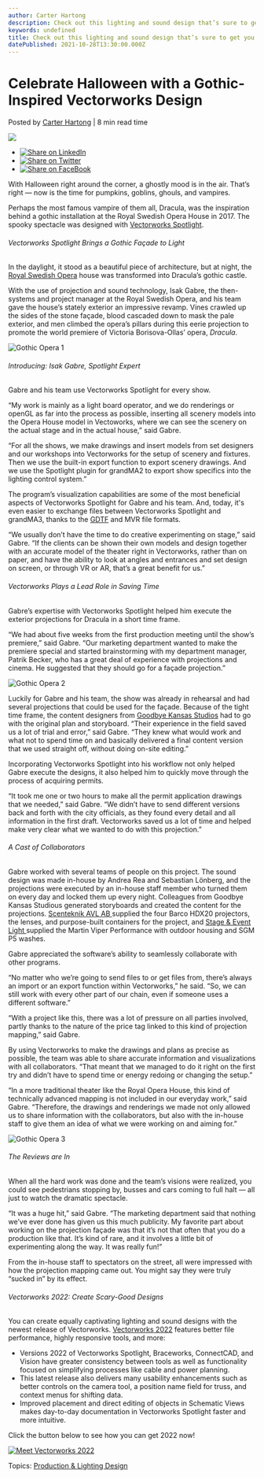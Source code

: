 ```yaml
---
author: Carter Hartong
description: Check out this lighting and sound design that’s sure to get you in the Halloween spirit!
keywords: undefined
title: Check out this lighting and sound design that’s sure to get you in the Halloween spirit! 
datePublished: 2021-10-28T13:30:00.000Z
---
```

  

# Celebrate Halloween with a Gothic-Inspired Vectorworks Design

 Posted by [Carter Hartong](https://blog.vectorworks.net/author/carter-hartong) | 8 min read time 

![](https://blog.vectorworks.net/hubfs/Blog%20Images/211018_Gothic%20Facade/Gothic%20Opera%203.jpeg) 

* [![Share on LinkedIn](https://2659751.fs1.hubspotusercontent-na1.net/hubfs/2659751/michaelDemo/share-LI.png)](http://www.linkedin.com/shareArticle?mini=true&url=https%3A%2F%2Fblog.vectorworks.net%2Fvectorworks-gothic-fa%C3%A7ade-halloween-design)
* [![Share on Twitter](https://2659751.fs1.hubspotusercontent-na1.net/hubfs/2659751/michaelDemo/share-TW.png)](https://www.twitter.com/share?text=Celebrate%20Halloween%20with%20a%20Gothic-Inspired%20Vectorworks%20Design&url=https%3A%2F%2Fblog.vectorworks.net%2Fvectorworks-gothic-fa%C3%A7ade-halloween-design&via=PMGTweets)
* [![Share on FaceBook](https://2659751.fs1.hubspotusercontent-na1.net/hubfs/2659751/michaelDemo/share-FB.png)](https://www.facebook.com/sharer/sharer.php?u=https%3A%2F%2Fblog.vectorworks.net%2Fvectorworks-gothic-fa%C3%A7ade-halloween-design)

With Halloween right around the corner, a ghostly mood is in the air. That’s right — now is the time for pumpkins, goblins, ghouls, and vampires.

Perhaps the most famous vampire of them all, Dracula, was the inspiration behind a gothic installation at the Royal Swedish Opera House in 2017\. The spooky spectacle was designed with [Vectorworks Spotlight](https://www.vectorworks.net/spotlight). 

###### Vectorworks Spotlight Brings a Gothic Façade to Light

In the daylight, it stood as a beautiful piece of architecture, but at night, the [Royal Swedish Opera](https://operavision.eu/en/contributors/royal-swedish-opera) house was transformed into Dracula’s gothic castle. 

With the use of projection and sound technology, Isak Gabre, the then-systems and project manager at the Royal Swedish Opera, and his team gave the house’s stately exterior an impressive revamp. Vines crawled up the sides of the stone façade, blood cascaded down to mask the pale exterior, and men climbed the opera’s pillars during this eerie projection to promote the world premiere of Victoria Borisova-Ollas’ opera, _Dracula_.

![Gothic Opera 1](https://blog.vectorworks.net/hs-fs/hubfs/Blog%20Images/211018_Gothic%20Facade/Gothic%20Opera%201.jpg?width=1440&name=Gothic%20Opera%201.jpg)

###### Introducing: Isak Gabre, Spotlight Expert

Gabre and his team use Vectorworks Spotlight for every show. 

“My work is mainly as a light board operator, and we do renderings or openGL as far into the process as possible, inserting all scenery models into the Opera House model in Vectoworks, where we can see the scenery on the actual stage and in the actual house,” said Gabre. 

“For all the shows, we make drawings and insert models from set designers and our workshops into Vectorworks for the setup of scenery and fixtures. Then we use the built-in export function to export scenery drawings. And we use the Spotlight plugin for grandMA2 to export show specifics into the lighting control system.”

The program’s visualization capabilities are some of the most beneficial aspects of Vectorworks Spotlight for Gabre and his team. And, today, it's even easier to exchange files between Vectorworks Spotlight and grandMA3, thanks to the [GDTF](https://gdtf-share.com) and MVR file formats.

“We usually don’t have the time to do creative experimenting on stage,” said Gabre. “If the clients can be shown their own models and design together with an accurate model of the theater right in Vectorworks, rather than on paper, and have the ability to look at angles and entrances and set design on screen, or through VR or AR, that’s a great benefit for us.”

###### Vectorworks Plays a Lead Role in Saving Time

Gabre’s expertise with Vectorworks Spotlight helped him execute the exterior projections for Dracula in a short time frame.

“We had about five weeks from the first production meeting until the show’s premiere,” said Gabre. “Our marketing department wanted to make the premiere special and started brainstorming with my department manager, Patrik Becker, who has a great deal of experience with projections and cinema. He suggested that they should go for a façade projection.”

![Gothic Opera 2](https://blog.vectorworks.net/hs-fs/hubfs/Blog%20Images/211018_Gothic%20Facade/Gothic%20Opera%202.jpg?width=1440&name=Gothic%20Opera%202.jpg)

Luckily for Gabre and his team, the show was already in rehearsal and had several projections that could be used for the façade. Because of the tight time frame, the content designers from [Goodbye Kansas Studios](https://goodbyekansasstudios.com/) had to go with the original plan and storyboard. “Their experience in the field saved us a lot of trial and error,” said Gabre. “They knew what would work and what not to spend time on and basically delivered a final content version that we used straight off, without doing on-site editing.”

Incorporating Vectorworks Spotlight into his workflow not only helped Gabre execute the designs, it also helped him to quickly move through the process of acquiring permits. 

“It took me one or two hours to make all the permit application drawings that we needed,” said Gabre. “We didn’t have to send different versions back and forth with the city officials, as they found every detail and all information in the first draft. Vectorworks saved us a lot of time and helped make very clear what we wanted to do with this projection.”

###### A Cast of Collaborators 

Gabre worked with several teams of people on this project. The sound design was made in-house by Andrea Rea and Sebastian Lönberg, and the projections were executed by an in-house staff member who turned them on every day and locked them up every night. Colleagues from Goodbye Kansas Studious generated storyboards and created the content for the projections. [Scenteknik AVL AB ](https://scenteknik.se/)supplied the four Barco HDX20 projectors, the lenses, and purpose-built containers for the project, and [Stage & Event Light ](https://www.stageeventlight.se/)supplied the Martin Viper Performance with outdoor housing and SGM P5 washes.

Gabre appreciated the software’s ability to seamlessly collaborate with other programs. 

“No matter who we’re going to send files to or get files from, there’s always an import or an export function within Vectorworks,” he said. “So, we can still work with every other part of our chain, even if someone uses a different software.”

“With a project like this, there was a lot of pressure on all parties involved, partly thanks to the nature of the price tag linked to this kind of projection mapping,” said Gabre. 

By using Vectorworks to make the drawings and plans as precise as possible, the team was able to share accurate information and visualizations with all collaborators. “That meant that we managed to do it right on the first try and didn’t have to spend time or energy redoing or changing the setup.”

“In a more traditional theater like the Royal Opera House, this kind of technically advanced mapping is not included in our everyday work,” said Gabre. “Therefore, the drawings and renderings we made not only allowed us to share information with the collaborators, but also with the in-house staff to give them an idea of what we were working on and aiming for.”

![Gothic Opera 3](https://blog.vectorworks.net/hs-fs/hubfs/Blog%20Images/211018_Gothic%20Facade/Gothic%20Opera%203.jpg?width=1440&name=Gothic%20Opera%203.jpg)

###### The Reviews are In

When all the hard work was done and the team’s visions were realized, you could see pedestrians stopping by, busses and cars coming to full halt — all just to watch the dramatic spectacle.

“It was a huge hit,” said Gabre. “The marketing department said that nothing we’ve ever done has given us this much publicity. My favorite part about working on the projection façade was that it’s not that often that you do a production like that. It’s kind of rare, and it involves a little bit of experimenting along the way. It was really fun!”

From the in-house staff to spectators on the street, all were impressed with how the projection mapping came out. You might say they were truly “sucked in” by its effect.

###### Vectorworks 2022: Create Scary-Good Designs

You can create equally captivating lighting and sound designs with the newest release of Vectorworks. [Vectorworks 2022](../../../net/vectorworks/blog/vectorworks-2022-now-available-for-download.html) features better file performance, highly responsive tools, and more:

* Versions 2022 of Vectorworks Spotlight, Braceworks, ConnectCAD, and Vision have greater consistency between tools as well as functionality focused on simplifying processes like cable and power planning.
* This latest release also delivers many usability enhancements such as better controls on the camera tool, a position name field for truss, and context menus for shifting data.
* Improved placement and direct editing of objects in Schematic Views makes day-to-day documentation in Vectorworks Spotlight faster and more intuitive.

Click the button below to see how you can get 2022 now!

[![Meet Vectorworks 2022](https://no-cache.hubspot.com/cta/default/3018241/0819809f-7527-4116-90d0-d3a0c80b3efd.png)](https://cta-redirect.hubspot.com/cta/redirect/3018241/0819809f-7527-4116-90d0-d3a0c80b3efd) 

 Topics: [Production & Lighting Design](https://blog.vectorworks.net/topic/production-lighting-design) 

  